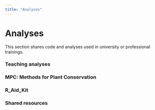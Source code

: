 ```yaml
---
title: "Analyses"
---
```


# Analyses

This section shares code and analyses used in university or professional trainings.

### Teaching analyses

### MPC: Methods for Plant Conservation

### R_Aid_Kit

### Shared resources
